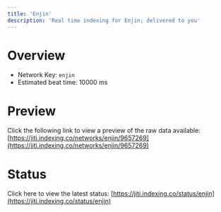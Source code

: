 ```yaml
---
title: 'Enjin'
description: 'Real time indexing for Enjin; delivered to you'
---
```


# Overview
- Network Key: `enjin`
- Estimated beat time: 10000 ms

# Preview
Click the following link to view a preview of the raw data available: [https://jiti.indexing.co/networks/enjin/9657269](https://jiti.indexing.co/networks/enjin/9657269)

# Status
Click here to view the latest status: [https://jiti.indexing.co/status/enjin](https://jiti.indexing.co/status/enjin)
